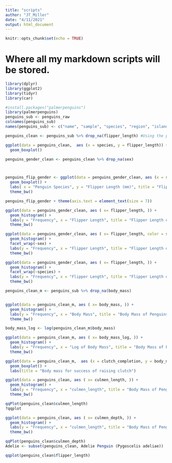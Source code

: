 ```yaml
---
title: "scripts"
author: "JT_Miller"
date: "4/11/2021"
output: html_document
---
```


```r
knitr::opts_chunk$set(echo = TRUE)
```


# Where all my markdown scripts will be stored. 

```r
library(dplyr)
library(ggplot2)
library(tidyr)
library(car)
```


```r
#install.packages("palmerpenguins")
library(palmerpenguins)
penguins_sub <- penguins_raw
colnames(penguins_sub)
names(penguins_sub) <- c("name", "sample", "species", "region", "island", "stage", "ID", "clutch_completion", "egg_date", "culmen_length", "culmen_depth", "flipper_length", "body_mass", "sex", "delta_15_N", "delta_13_C", "comments")
```
```r
penguins_clean <- penguins_sub %>% drop_na(flipper_length) #Using the package tidyr, I omitted penguin data that contained NAs since that is my value of interest. 

```

```r
ggplot(data = penguins_clean,  aes (x = species, y = flipper_length)) +
  geom_boxplot()
```

```r
penguins_gender_clean <- penguins_clean %>% drop_na(sex)



penguins_flip_gender <- ggplot(data = penguins_gender_clean, aes (x = species, y = flipper_length, color = sex)) +
  geom_boxplot() +
  labs( x = "Penguin Species", y = "Flipper Length (mm)", title = "Flipper Length of Penguins") +
  theme_bw()

penguins_flip_gender + theme(axis.text = element_text(size = 7))
```

```r
ggplot(data = penguins_gender_clean, aes ( x= flipper_length, )) +
  geom_histogram() +
  labs(y = "Frequency", x = "Flipper Length", title = "Flipper Length of Penguins") +
  theme_bw()


```

```r
ggplot(data = penguins_gender_clean, aes ( x= flipper_length, color = sex)) +
  geom_histogram() +
  facet_wrap(~sex) +
  labs(y = "Frequency", x = "Flipper Length", title = "Flipper Length of Penguins") +
  theme_bw()
```

```r
ggplot(data = penguins_gender_clean, aes ( x= flipper_length, )) +
  geom_histogram() +
  facet_wrap(~species) +
  labs(y = "Frequency", x = "Flipper Length", title = "Flipper Length of Penguins") +
  theme_bw()
```

```r
penguins_clean_m <- penguins_sub %>% drop_na(body_mass)


ggplot(data = penguins_clean_m, aes ( x= body_mass, )) +
  geom_histogram() +
  labs(y = "Frequency", x = "Body Mass", title = "Body Mass of Penguins") +
  theme_bw()

body_mass_log <- log(penguins_clean_m$body_mass)

ggplot(data = penguins_clean_m, aes ( x= body_mass_log, )) +
  geom_histogram() +
  labs(y = "Frequency", x = "Log of Body Mass", title = "Body Mass of Penguins") +
  theme_bw()

```

```r
ggplot(data = penguins_clean_m,  aes (x = clutch_completion, y = body_mass)) +
  geom_boxplot() + 
  labs(title = "Body mass for success of raising clutch")

``` 


```r
ggplot(data = penguins_clean, aes ( x= culmen_length, )) +
  geom_histogram() +
  labs(y = "Frequency", x = "culmen_length", title = "Body Mass of Penguins") +
  theme_bw()

qqPlot(penguins_clean$culmen_length)
?qqplot
```
```r
ggplot(data = penguins_clean, aes ( x= culmen_depth, )) +
  geom_histogram() +
  labs(y = "Frequency", x = "culmen_length", title = "Body Mass of Penguins") +
  theme_bw()

qqPlot(penguins_clean$culmen_depth)
Adelie <- subset(penguins_clean, Adelie Penguin (Pygoscelis adeliae))
```
```r
qqplot(penguins_clean$flipper_length)
```

